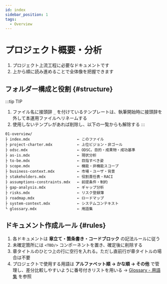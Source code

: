 ```yaml
---
id: index
sidebar_position: 1
tags:
  - Overview
---
```

# プロジェクト概要・分析

1. プロジェクト上流工程に必要なドキュメントです
1. 上から順に読み進めることで全体像を把握できます

## フォルダー構成と役割 {#structure}

:::tip TIP
1. ファイル名に接頭辞 `_` を付けているテンプレートは、執筆開始時に接頭辞を外して本運用ファイルへリネームする  
1. 使用しないテンプレがあれば削除し、以下の一覧からも解除する
:::

```text
01-overview/
├ index.mdx                     ← このファイル
├ project-charter.mdx           ← 上位ビジョン・非ゴール
├ odsc.mdx                      ← ODSC。目的・成果物・成功基準
├ as-is.mdx                     ← 現状分析
├ to-be.mdx                     ← 目指すべき姿
├ scope.mdx                     ← 機能・非機能スコープ
├ business-context.mdx          ← 市場・ユーザ・背景
├ stakeholders.mdx              ← 役割責任表・RACI
├ assumptions-constraints.mdx   ← 前提条件・制約
├ gap-analysis.mdx              ← ギャップ分析
├ risks.mdx                     ← リスク登録簿
├ roadmap.mdx                   ← ロードマップ
├ system-context.mdx            ← システムコンテキスト
└ glossary.mdx                  ← 用語集
```

## ドキュメント作成ルール {#rules}
1. 各ドキュメントは **章立て・箇条書き・コードブロック** の記法ルールに従う
1. 未確定箇所には `<TBD/>` コンポーネントを置き、確定後に削除する
1. 章タイトルのひとつ上の行に空行を入れる。ただし直前行が章タイトルの場合は不要  
1. プロジェクトで使用する用語は **アルファベット順 → かな順 → その他** で管理し、差分比較しやすいように番号付きリストを用いる → [Glossary - 用語集](./glossary.mdx) を参照  
